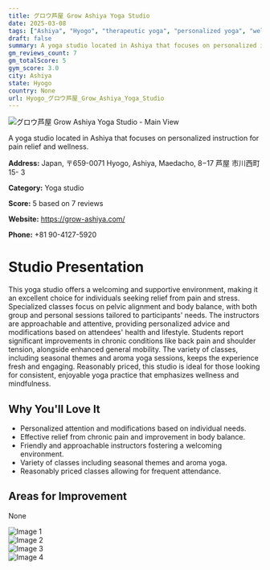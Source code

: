 ```yaml
---
title: グロウ芦屋 Grow Ashiya Yoga Studio
date: 2025-03-08
tags: ["Ashiya", "Hyogo", "therapeutic yoga", "personalized yoga", "welcoming atmosphere", "affordable", "Ashiya"]  
draft: false
summary: A yoga studio located in Ashiya that focuses on personalized instruction for pain relief and wellness.
gm_reviews_count: 7
gm_totalScore: 5
gym_score: 3.0
city: Ashiya
state: Hyogo
country: None
url: Hyogo_グロウ芦屋_Grow_Ashiya_Yoga_Studio
---
```


<div className="aspect-[16/9] relative my-8">
  <img 
    src="https://lh5.googleusercontent.com/p/AF1QipNPBQuqQ87OR3BtYZSxZpVP3V6T2_JL6rfG_lT0=w1920-h1080-k-no"
    alt="グロウ芦屋 Grow Ashiya Yoga Studio - Main View"
    className="object-cover absolute inset-0 w-full h-full rounded-lg"
  />
</div>

A yoga studio located in Ashiya that focuses on personalized instruction for pain relief and wellness.

**Address:** Japan, 〒659-0071 Hyogo, Ashiya, Maedacho, 8−17 芦屋 市川西町15- 3

**Category:** Yoga studio

**Score:** 5 based on 7 reviews

**Website:** https://grow-ashiya.com/

**Phone:** +81 90-4127-5920

# Studio Presentation

This yoga studio offers a welcoming and supportive environment, making it an excellent choice for individuals seeking relief from pain and stress. Specialized classes focus on pelvic alignment and body balance, with both group and personal sessions tailored to participants' needs. The instructors are approachable and attentive, providing personalized advice and modifications based on attendees' health and lifestyle. Students report significant improvements in chronic conditions like back pain and shoulder tension, alongside enhanced general mobility. The variety of classes, including seasonal themes and aroma yoga sessions, keeps the experience fresh and engaging. Reasonably priced, this studio is ideal for those looking for consistent, enjoyable yoga practice that emphasizes wellness and mindfulness.



## Why You'll Love It

- Personalized attention and modifications based on individual needs.
- Effective relief from chronic pain and improvement in body balance.
- Friendly and approachable instructors fostering a welcoming environment.
- Variety of classes including seasonal themes and aroma yoga.
- Reasonably priced classes allowing for frequent attendance.

## Areas for Improvement

None

<div className="grid grid-cols-1 xl:grid-cols-2 gap-4 my-8">
<div className="aspect-[4/3] relative"><img src="https://lh5.googleusercontent.com/p/AF1QipMC6EfjPm2e_VzPN_a1KTtOCwibgV4kEi8kVPkL=w1920-h1080-k-no" alt="Image 1" className="object-cover absolute inset-0 w-full h-full rounded-lg" /></div>
<div className="aspect-[4/3] relative"><img src="https://lh5.googleusercontent.com/p/AF1QipMu1iDCzp-OjLU5QjU0Siw9d7EHaE4vimSeuldf=w1920-h1080-k-no" alt="Image 2" className="object-cover absolute inset-0 w-full h-full rounded-lg" /></div>
<div className="aspect-[4/3] relative"><img src="https://lh5.googleusercontent.com/p/AF1QipMnj2EPti5E-6SOAZSA66-6JZ1Mna30_4OFSVDr=w1920-h1080-k-no" alt="Image 3" className="object-cover absolute inset-0 w-full h-full rounded-lg" /></div>
<div className="aspect-[4/3] relative"><img src="https://lh5.googleusercontent.com/p/AF1QipPQNpZ7xxhg7e5FJijOiDq7mMbJ8HgtTQsyLCT3=w1920-h1080-k-no" alt="Image 4" className="object-cover absolute inset-0 w-full h-full rounded-lg" /></div>
</div>